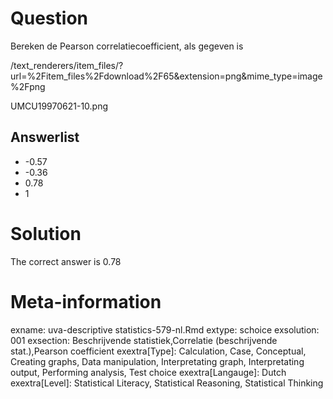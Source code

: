 Question
========

Bereken de Pearson correlatiecoefficient, als gegeven is 

 /text_renderers/item_files/?url=%2Fitem_files%2Fdownload%2F65&extension=png&mime_type=image%2Fpng 

 UMCU19970621-10.png 

Answerlist
----------
* -0.57
* -0.36
* 0.78
* 1

Solution
========

The correct answer is  0.78 

Meta-information
================
exname: uva-descriptive statistics-579-nl.Rmd 
extype: schoice 
exsolution: 001 
exsection: Beschrijvende statistiek,Correlatie (beschrijvende stat.),Pearson coefficient 
exextra[Type]: Calculation, Case, Conceptual, Creating graphs, Data manipulation, Interpretating graph, Interpretating output, Performing analysis, Test choice 
exextra[Langauge]: Dutch 
exextra[Level]: Statistical Literacy, Statistical Reasoning, Statistical Thinking 

